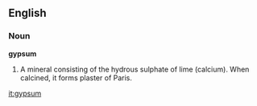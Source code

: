 ==English==

===Noun===

'''gypsum'''

#A mineral consisting of the hydrous sulphate of lime (calcium). When calcined, it forms plaster of Paris.

[[it:gypsum]]